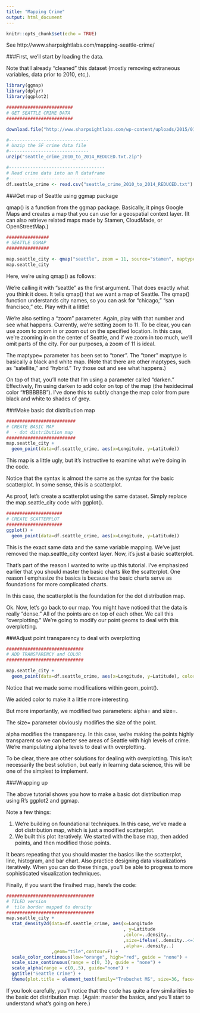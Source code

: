 ```yaml
---
title: "Mapping Crime"
output: html_document
---
```


```r
knitr::opts_chunk$set(echo = TRUE)
```
See 
http://www.sharpsightlabs.com/mapping-seattle-crime/

###First, we’ll start by loading the data.

Note that I already “cleaned” this dataset (mostly removing extraneous variables, data prior to 2010, etc,).
```r
library(ggmap)
library(dplyr)
library(ggplot2)

#########################
# GET SEATTLE CRIME DATA
#########################

download.file("http://www.sharpsightlabs.com/wp-content/uploads/2015/01/seattle_crime_2010_to_2014_REDUCED.txt.zip", destfile="seattle_crime_2010_to_2014_REDUCED.txt.zip")

#------------------------------
# Unzip the SF crime data file
#------------------------------
unzip("seattle_crime_2010_to_2014_REDUCED.txt.zip")

#------------------------------------
# Read crime data into an R dataframe
#------------------------------------
df.seattle_crime <- read.csv("seattle_crime_2010_to_2014_REDUCED.txt")
```

###Get map of Seattle using ggmap package

qmap() is a function from the ggmap package. Basically, it pings Google Maps and creates a map that you can use for a geospatial context layer. (It can also retrieve related maps made by Stamen, CloudMade, or OpenStreetMap.)

```r
################
# SEATTLE GGMAP
################

map.seattle_city <- qmap("seattle", zoom = 11, source="stamen", maptype="toner",darken = c(.3,"#BBBBBB"))
map.seattle_city
```

Here, we’re using qmap() as follows:

We’re calling it with “seattle” as the first argument. That does exactly what you think it does. It tells qmap() that we want a map of Seattle. The qmap() function understands city names, so you can ask for “chicago,” “san francisco,” etc. Play with it a little!

We’re also setting a “zoom” parameter. Again, play with that number and see what happens. Currently, we’re setting zoom to 11. To be clear, you can use zoom to zoom in or zoom out on the specified location. In this case, we’re zooming in on the center of Seattle, and if we zoom in too much, we’ll omit parts of the city. For our purposes, a zoom of 11 is ideal.

The maptype= parameter has been set to “toner”. The “toner” maptype is basically a black and white map. (Note that there are other maptypes, such as “satellite,” and “hybrid.” Try those out and see what happens.)

On top of that, you’ll note that I’m using a parameter called “darken.” Effectively, I’m using darken to add color on top of the map (the hexidecimal color “#BBBBBB”). I’ve done this to subtly change the map color from pure black and white to shades of grey.

###Make basic dot distribution map
```r

##########################
# CREATE BASIC MAP
#  - dot distribution map
##########################
map.seattle_city +
  geom_point(data=df.seattle_crime, aes(x=Longitude, y=Latitude))
```

This map is a little ugly, but it’s instructive to examine what we’re doing in the code.

Notice that the syntax is almost the same as the syntax for the basic scatterplot. In some sense, this is a scatterplot. 

As proof, let’s create a scatterplot using the same dataset. Simply replace the map.seattle_city code with ggplot().
```r
#####################
# CREATE SCATTERPLOT
#####################
ggplot() +
  geom_point(data=df.seattle_crime, aes(x=Longitude, y=Latitude))
```

This is the exact same data and the same variable mapping. We’ve just removed the map.seattle_city context layer. Now, it’s just a basic scatterplot.

That’s part of the reason I wanted to write up this tutorial. I’ve emphasized earlier that you should master the basic charts like the scatterplot. One reason I emphasize the basics is because the basic charts serve as foundations for more complicated charts. 

In this case, the scatterplot is the foundation for the dot distribution map.

Ok. Now, let’s go back to our map. You might have noticed that the data is really “dense.” All of the points are on top of each other. We call this “overplotting.” We’re going to modify our point geoms to deal with this overplotting.

###Adjust point transparency to deal with overplotting
```r
#############################
# ADD TRANSPARENCY and COLOR
#############################

map.seattle_city +
  geom_point(data=df.seattle_crime, aes(x=Longitude, y=Latitude), color="dark green", alpha=.03, size=1.1)
```

Notice that we made some modifications within geom_point(). 

We added color to make it a little more interesting.

But more importantly, we modified two parameters: alpha= and size=. 

The size= parameter obviously modifies the size of the point.

alpha modifies the transparency. In this case, we’re making the points highly transparent so we can better see areas of Seattle with high levels of crime. We’re manipulating alpha levels to deal with overplotting.

To be clear, there are other solutions for dealing with overplotting. This isn’t necessarily the best solution, but early in learning data science, this will be one of the simplest to implement.

###Wrapping up

The above tutorial shows you how to make a basic dot distribution map using R’s ggplot2 and ggmap.

Note a few things:

1. We’re building on foundational techniques. In this case, we’ve made a dot distribution map, which is just a modified scatterplot.  
2. We built this plot iteratively. We started with the base map, then added points, and then modified those points. 

It bears repeating that you should master the basics like the scatterplot, line, histogram, and bar chart. Also practice designing data visualizations iteratively. When you can do these things, you’ll be able to progress to more sophisticated visualization techniques.

Finally, if you want the finsihed map, here’s the code:
```r
#################################
# TILED version 
#  tile border mapped to density
#################################
map.seattle_city +
  stat_density2d(data=df.seattle_crime, aes(x=Longitude
                                            , y=Latitude
                                            ,color=..density..
                                            ,size=ifelse(..density..<=1,0,..density..)
                                            ,alpha=..density..)
                 ,geom="tile",contour=F) +
  scale_color_continuous(low="orange", high="red", guide = "none") +
  scale_size_continuous(range = c(0, 3), guide = "none") +
  scale_alpha(range = c(0,.5), guide="none") +
  ggtitle("Seattle Crime") +
  theme(plot.title = element_text(family="Trebuchet MS", size=36, face="bold", hjust=0, color="#777777")) 
```
  
If you look carefully, you’ll notice that the code has quite a few similarities to the basic dot distribution map. (Again: master the basics, and you’ll start to understand what’s going on here.)
